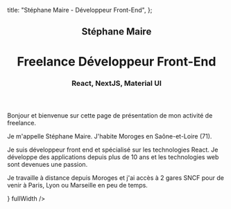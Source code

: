 
  title: "Stéphane Maire - Développeur Front-End",
};

<Header>

## Stéphane Maire

# Freelance Développeur Front-End

### React, NextJS, Material UI

</Header>
<Main>

Bonjour et bienvenue sur cette page de présentation de mon activité de freelance.

Je m'appelle Stéphane Maire. J'habite Moroges en Saône-et-Loire (71).

Je suis développeur front end et spécialisé sur les technologies React. Je développe des applications depuis plus de 10 ans et les technologies web sont devenues une passion.

Je travaille à distance depuis Moroges et j'ai accès à 2 gares SNCF pour de venir à Paris, Lyon ou Marseille en peu de temps.

</Main>

<aside>
  <ContactCardStephaneMaire actions={<ContactCardActions />} fullWidth />
</aside>
